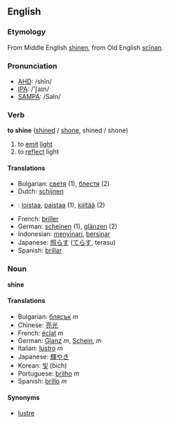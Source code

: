 ==English==
===Etymology===
From Middle English [[shinen]], from Old English [[scinan|scīnan]].
===Pronunciation===
*[[w:AHD|AHD]]: /shīn/
*[[w:IPA|IPA]]: /'ʃaɪn/
*[[w:SAMPA|SAMPA]]: /SaIn/

===Verb===

'''to shine''' ([[shined]] / [[shone]], shined / shone)

# to [[emit]] [[light]]
# to [[reflect]] light

====Translations====

*Bulgarian: [[светя]] (1), [[блестя]] (2)
*Dutch: [[schijnen]]
*{{fi}}: [[loistaa]], [[paistaa]] (1), [[kiiltää]] (2)
*French: [[briller]]
*German: [[scheinen]] (1), [[glänzen]] (2)
*Indonesian: [[sinar|menyinari]], [[sinar|bersinar]]
*Japanese: [[照らす]] ([[てらす]], terasu)
*Spanish: [[brillar]]

===Noun===
'''shine'''

====Translations====
*Bulgarian: [[блясък]] ''m''
*Chinese: [[亮光]]
*French: [[éclat]] ''m''
*German: [[Glanz]] ''m'', [[Schein]], ''m''
*Italian: [[lustro]] ''m''
*Japanese: [[輝やき]]
*Korean: [[빛]] (bich)
*Portuguese: [[brilho]] ''m''
*Spanish: [[brillo]] ''m''

====Synonyms====
*[[lustre]]